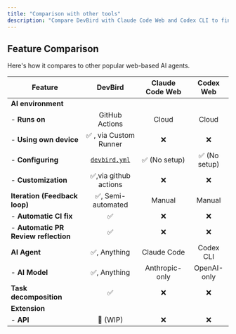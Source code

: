 ```yaml
---
title: "Comparison with other tools"
description: "Compare DevBird with Claude Code Web and Codex CLI to find the best tool for your workflow"
---
```


## Feature Comparison

Here's how it compares to other popular web-based AI agents.

| Feature                              |                          DevBird                          | Claude Code Web |   Codex Web   |
| ------------------------------------ | :-------------------------------------------------------: | :-------------: | :-----------: |
| **AI environment**                   |                                                           |                 |               |
| - **Runs on**                        |                      GitHub Actions                       |      Cloud      |     Cloud     |
| - **Using own device**               |                  ✅ , via Custom Runner                   |       ❌        |      ❌       |
| - **Configuring**                    | [`devbird.yml`](/devbird/getting-started/github-workflow) |  ✅ (No setup)  | ✅ (No setup) |
| - **Customization**                  |                   ✅,via github actions                   |       ❌        |      ❌       |
| **Iteration (Feedback loop)**        |                    ✅, Semi-automated                     |     Manual      |    Manual     |
| - **Automatic CI fix**               |                            ✅                             |       ❌        |      ❌       |
| - **Automatic PR Review reflection** |                            ✅                             |       ❌        |      ❌       |
| **AI Agent**                         |                       ✅, Anything                        |   Claude Code   |   Codex CLI   |
| - **AI Model**                       |                       ✅, Anything                        | Anthropic-only  |  OpenAI-only  |
| **Task decomposition**               |                            ✅                             |       ❌        |      ❌       |
| **Extension**                        |                                                           |                 |               |
| - **API**                            |                         🚧 (WIP)                          |       ❌        |      ❌       |

